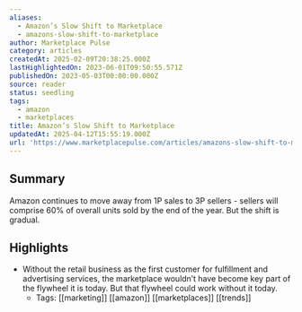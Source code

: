 ```yaml
---
aliases:
  - Amazon’s Slow Shift to Marketplace
  - amazons-slow-shift-to-marketplace
author: Marketplace Pulse
category: articles
createdAt: 2025-02-09T20:38:25.000Z
lastHighlightedOn: 2023-06-01T09:50:55.571Z
publishedOn: 2023-05-03T00:00:00.000Z
source: reader
status: seedling
tags:
  - amazon
  - marketplaces
title: Amazon’s Slow Shift to Marketplace
updatedAt: 2025-04-12T15:55:19.000Z
url: 'https://www.marketplacepulse.com/articles/amazons-slow-shift-to-marketplace'
---
```

## Summary

Amazon continues to move away from 1P sales to 3P sellers - sellers will comprise 60% of overall units sold by the end of the year. But the shift is gradual.

## Highlights

- Without the retail business as the first customer for fulfillment and advertising services, the marketplace wouldn’t have become key part of the flywheel it is today. But that flywheel could work without it today.
    - Tags: [[marketing]] [[amazon]] [[marketplaces]] [[trends]]
